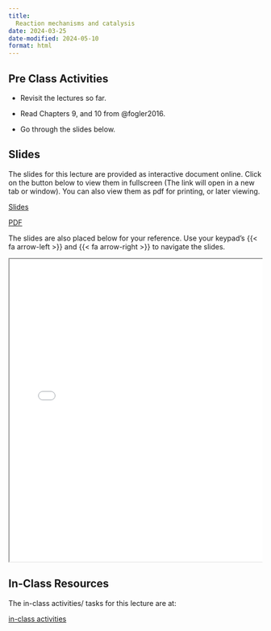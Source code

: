 ```yaml
---
title: 
  Reaction mechanisms and catalysis
date: 2024-03-25
date-modified: 2024-05-10
format: html
---
```


## Pre Class Activities

- Revisit the lectures so far. 

- Read Chapters 9, and 10 from @fogler2016.

- Go through the slides below. 


<!--
:::{.grid}
::: {.g-col-5}

[pre-class activities](../../notes/08-reaction-mechanisms-and-catalysis/pre-class-activities.qmd){.btn .btn-success .btn-lg role="button"}

:::
:::
-->

## Slides

The slides for this lecture are provided as interactive document online. Click
on the button below to view them in fullscreen (The link will open in a new tab
or window). You can also view them as pdf for printing, or later viewing.  

:::{.grid}
::: {.g-col-1}
[Slides](../../slides/08-reaction-mechanisms-and-catalysis/index.qmd){target="_blank" .btn .btn-success .btn-lg role="button"}

:::

::: {.g-col-1}
[PDF](../../slides/08-reaction-mechanisms-and-catalysis/08-reaction-mechanisms-and-catalysis.pdf){target="_blank" .btn .btn-info .btn-lg role="button"}

:::
:::

The slides are also placed below for your reference. Use your keypad's
{{< fa arrow-left >}} and {{< fa arrow-right >}} to navigate the slides.

::: {.container style="position: relative;overflow: hidden;width:
100%;min-height:600px;"}
<iframe src="../../slides/08-reaction-mechanisms-and-catalysis/"
style="position=absolute;top: 0;left: 0;bottom: 0;right: 0;width:
100%;min-height:600px;"></iframe>
:::

<!--
## Videos

::: {.panel-tabset}
## Overview of chemical reaction engineering
{{< video https://www.youtube.com/embed/e3H5DPYlOF8 >}}

:::


## Lecture notes

Detailed lecture notes are available for this lecture. 
You can browse them by
clicking on the link below. 

:::{.grid}
::: {.g-col-5}
[Lecture Notes - Chapter 8](../../notes/08-reaction-mechanisms-and-catalysis/Ranjeet_Notes_Fogler_Chapter 08 - Multiple Reactions.pdf){.btn .btn-success .btn-lg role="button"}
:::
:::
-->

## In-Class Resources

The in-class activities/ tasks for this lecture are at:

:::{.grid}
::: {.g-col-5}

[in-class activities](../../notes/08-reaction-mechanisms-and-catalysis/in-class-activities.qmd){.btn .btn-success .btn-lg role="button"}

:::
:::



